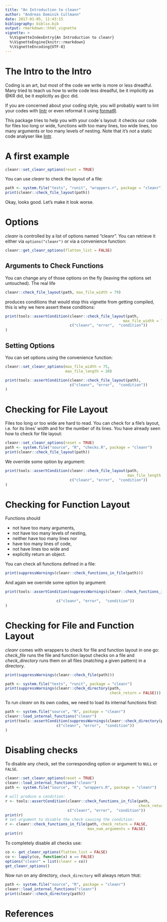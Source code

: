 ```yaml
---
title: "An Introduction to cleanr"
author: "Andreas Dominik Cullmann"
date: 2017-01-05, 11:43:15
bibliography: biblio.bib
output: rmarkdown::html_vignette
vignette: >
  %\VignetteIndexEntry{An Introduction to cleanr}
  %\VignetteEngine{knitr::rmarkdown}
  %\VignetteEncoding{UTF-8}
---
```

# The Intro to the Intro
Coding is an art, but most of the code we write is more or less dreadful.
Many tried to teach us how to write code less dreadful, be it implicitly as
@KR did,
be it explicitly as
@cc
did.

If you are concerned about your coding style, you will probably want to lint 
your codes with [lintr]( https://CRAN.R-project.org/package=lintr) or even 
reformat it using [formatR](https://CRAN.R-project.org/package=formatR).

This package tries to help you with your code`s layout:
it checks our code for files too long or wide, functions with too
many lines, too wide lines, too many arguments or too many levels of nesting.
Note that it's *not* a static code analyser like 
[lintr]( https://CRAN.R-project.org/package=lintr).

# A first example
```r
cleanr::set_cleanr_options(reset = TRUE)
```
You can use *cleanr* to check the layout of a file:
```r
path <- system.file("tests", "runit", "wrappers.r", package = "cleanr")
print(cleanr::check_file_layout(path))
```
Okay, looks good. Let's make it look worse.  

# Options
*cleanr* is controlled by a list of options named "cleanr". You can retrieve 
it either via ```options("cleanr")``` or via a convenience function:
```r
cleanr::get_cleanr_options(flatten_list = FALSE)
```

## Arguments to Check Functions
You can change any of those options on the fly (leaving the options set 
                                                untouched). 
The real life
```r
cleanr::check_file_layout(path, max_file_width = 79)
```
produces conditions that would stop this vignette from getting compiled, this is
why we here assert these conditions:

```r
print(tools::assertCondition(cleanr::check_file_layout(path, 
                                                     max_file_width = 79), 
                             c("cleanr", "error",  "condition"))
)
```
## Setting Options
You can set options using the convenience function:
```r
cleanr::set_cleanr_options(max_file_width = 75, 
                           max_file_length = 20)
```
```r
print(tools::assertCondition(cleanr::check_file_layout(path), 
                             c("cleanr", "error",  "condition"))
)
```

# Checking for File Layout
Files too long or too wide are hard to read.
You can check for a file's layout, i.e. for its lines' width and for the number 
of its lines.
You have already seen how to check for file layout:
```r
cleanr::set_cleanr_options(reset = TRUE)
path <- system.file("source", "R", "checks.R", package = "cleanr")
print(cleanr::check_file_layout(path)) 
```

We override some option by argument:
```r
print(tools::assertCondition(cleanr::check_file_layout(path, 
                                                       max_file_length = 100), 
                             c("cleanr", "error",  "condition"))
)
```


# Checking for Function Layout
Functions should

 - not have too many arguments,
 - not have too many levels of nesting,
 - neither have too many lines nor
 - have too many lines of code,
 - not have lines too wide and
 - explicitly return an object.

You can check all functions defined in a file:
```r
print(suppressWarnings(cleanr::check_functions_in_file(path)))
```
And again we override some option by argument:

```r
print(tools::assertCondition(suppressWarnings(cleanr::check_functions_in_file(path,
                                                                        max_num_arguments = 1)), 
                       c("cleanr", "error",  "condition"))
)
```

# Checking for File and Function Layout 
*cleanr* comes with wrappers to check for file and function layout in one go:
*check_file* runs the file and function layout checks on a file and 
*check_directory* runs them on all files (matching a given pattern) in a 
directory.
```r
print(suppressWarnings(cleanr::check_file(path)))
```

```r
path <- system.file("tests", "runit", package = "cleanr")
print(suppressWarnings(cleanr::check_directory(path,
                                               check_return = FALSE)))
```
To run *cleanr* on its own codes, we need to load its internal functions first:
```r
path <- system.file("source", "R", package = "cleanr")
cleanr::load_internal_functions("cleanr")
print(tools::assertCondition(suppressWarnings(cleanr::check_directory(path)), 
                       c("cleanr", "error",  "condition"))
)
```
# Disabling checks
To disable any check, set the corresponding option or argument to ```NULL``` or 
```FALSE```. 
```r
cleanr::set_cleanr_options(reset = TRUE)
cleanr::load_internal_functions("cleanr")
path <- system.file("source", "R", "wrappers.R", package = "cleanr")

# will produce a condition:
r <- tools::assertCondition(cleanr::check_functions_in_file(path, 
                                                            check_return = FALSE),
                            c("cleanr", "error",  "condition"))
print(r)
# set argument to disable the check causing the condition:
r <- cleanr::check_functions_in_file(path, check_return = FALSE, 
                                     max_num_arguments = FALSE)
print(r)
```



To completely disable all checks use:
```r
co <- get_cleanr_options(flatten_list = FALSE)
co <- lapply(co, function(x) x == FALSE)
options("cleanr" = list(cleanr = co))
get_cleanr_options() 
```
Now run on any directory, ```check_directory``` will always return ```TRUE```:
```r
path <- system.file("source", "R", package = "cleanr")
cleanr::load_internal_functions("cleanr")
print(cleanr::check_directory(path)) 
```




# References
